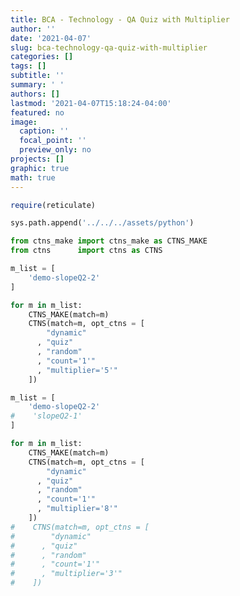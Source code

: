 ```yaml
---
title: BCA - Technology - QA Quiz with Multiplier
author: ''
date: '2021-04-07'
slug: bca-technology-qa-quiz-with-multiplier
categories: []
tags: []
subtitle: ''
summary: ' '
authors: []
lastmod: '2021-04-07T15:18:24-04:00'
featured: no
image:
  caption: ''
  focal_point: ''
  preview_only: no
projects: []
graphic: true
math: true
---
```

```r
require(reticulate)
```

```python
sys.path.append('../../../assets/python')

from ctns_make import ctns_make as CTNS_MAKE
from ctns      import ctns as CTNS
```

```python
m_list = [
    'demo-slopeQ2-2'
]

for m in m_list:
    CTNS_MAKE(match=m)
    CTNS(match=m, opt_ctns = [ 
        "dynamic"
      , "quiz"
      , "random"
      , "count='1'"
      , "multiplier='5'"
    ])
```

```python
m_list = [
    'demo-slopeQ2-2'
#    'slopeQ2-1'
]

for m in m_list:
    CTNS_MAKE(match=m)
    CTNS(match=m, opt_ctns = [ 
        "dynamic"
      , "quiz"
      , "random"
      , "count='1'"
      , "multiplier='8'"
    ])
#    CTNS(match=m, opt_ctns = [ 
#        "dynamic"
#      , "quiz"
#      , "random"
#      , "count='1'"
#      , "multiplier='3'"
#    ])
```
